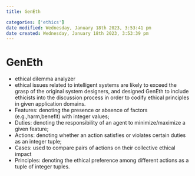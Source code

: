 ```yaml
---
title: GenEth

categories: ['ethics']
date modified: Wednesday, January 18th 2023, 3:53:41 pm
date created: Wednesday, January 18th 2023, 3:53:39 pm
---
```


# GenEth


- ethical dilemma analyzer
- ethical issues related to intelligent systems are likely to exceed the grasp of the original system designers, and designed GenEth to include ethicists into the discussion process in order to codify ethical principles in given application domains.
- Features: denoting the presence or absence of factors (e.g.,harm,benefit) with integer values;
- Duties: denoting the responsibility of an agent to minimize/maximize a given feature;
- Actions: denoting whether an action satisfies or violates certain duties as an integer tuple;
- Cases: used to compare pairs of actions on their collective ethical impact
- Principles: denoting the ethical preference among different actions as a tuple of integer tuples.



